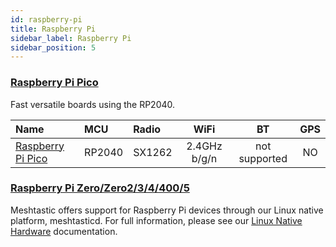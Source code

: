```yaml
---
id: raspberry-pi
title: Raspberry Pi
sidebar_label: Raspberry Pi
sidebar_position: 5
---
```


### [Raspberry Pi Pico](./pico/)

Fast versatile boards using the RP2040.

| Name                         | MCU    | Radio  |     WiFi     |      BT       | GPS |
| :--------------------------- | :----- | :----- | :----------: | :-----------: | :-: |
| [Raspberry Pi Pico](./pico/) | RP2040 | SX1262 | 2.4GHz b/g/n | not supported | NO  |

### [Raspberry Pi Zero/Zero2/3/4/400/5](/docs/hardware/devices/linux-native-hardware/)

Meshtastic offers support for Raspberry Pi devices through our Linux native platform, meshtasticd. For full information, please see our [Linux Native Hardware](/docs/hardware/devices/linux-native-hardware/) documentation.
